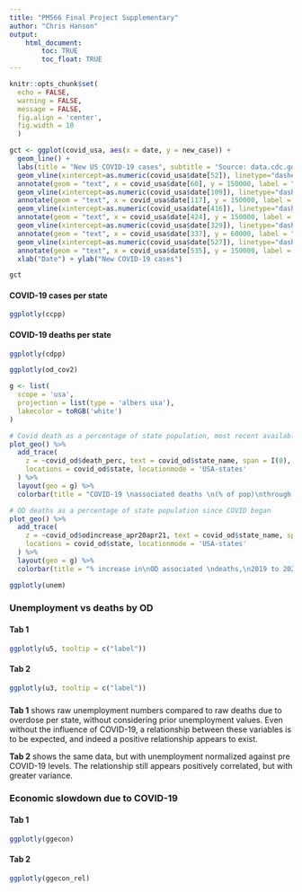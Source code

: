 ```yaml
---
title: "PM566 Final Project Supplementary"
author: "Chris Hanson"
output: 
    html_document:
        toc: TRUE
        toc_float: TRUE
---
```


```r
knitr::opts_chunk$set(
  echo = FALSE,
  warning = FALSE,
  message = FALSE,
  fig.align = 'center',
  fig.width = 10
  )
```

```r
gct <- ggplot(covid_usa, aes(x = date, y = new_case)) +
  geom_line() +
  labs(title = "New US COVID-19 cases", subtitle = "Source: data.cdc.gov API") +
  geom_vline(xintercept=as.numeric(covid_usa$date[52]), linetype="dashed", size = 1) +
  annotate(geom = "text", x = covid_usa$date[60], y = 150000, label = "Emergency Declaration", angle = 90, color = "blue") +
  geom_vline(xintercept=as.numeric(covid_usa$date[109]), linetype="dashed", size = 1) +
  annotate(geom = "text", x = covid_usa$date[117], y = 150000, label = "14.7% unemployment", angle = 90, color = "blue") +
  geom_vline(xintercept=as.numeric(covid_usa$date[416]), linetype="dashed", size = 1) +
  annotate(geom = "text", x = covid_usa$date[424], y = 150000, label = "100 million vaccinations", angle = 90, color = "blue")+
  geom_vline(xintercept=as.numeric(covid_usa$date[329]), linetype="dashed", size = 1) +
  annotate(geom = "text", x = covid_usa$date[337], y = 60000, label = "Vaccination begins", angle = 90, color = "blue") +
  geom_vline(xintercept=as.numeric(covid_usa$date[527]), linetype="dashed", size = 1) +
  annotate(geom = "text", x = covid_usa$date[535], y = 150000, label = "Delta variant spreads", angle = 90, color = "blue") +
  xlab("Date") + ylab("New COVID-19 cases")

gct
```

#### COVID-19 cases per state

```r
ggplotly(ccpp)
```

#### COVID-19 deaths per state

```r
ggplotly(cdpp)
```

```r
ggplotly(od_cov2)
```

```r
g <- list(
  scope = 'usa',
  projection = list(type = 'albers usa'),
  lakecolor = toRGB('white')
)
```

```r
# Covid death as a percentage of state population, most recent available data
plot_geo() %>%
  add_trace(
    z = ~covid_od$death_perc, text = covid_od$state_name, span = I(0),
    locations = covid_od$state, locationmode = 'USA-states'
  ) %>%
  layout(geo = g) %>%
  colorbar(title = "COVID-19 \nassociated deaths \n(% of pop)\nthrough April 2021")
```

```r
# OD deaths as a percentage of state population since COVID began
plot_geo() %>%
  add_trace(
    z = ~covid_od$odincrease_apr20apr21, text = covid_od$state_name, span = I(0),
    locations = covid_od$state, locationmode = 'USA-states'
  ) %>%
  layout(geo = g) %>%
  colorbar(title = "% increase in\nOD associated \ndeaths,\n2019 to 2020")
```

```r
ggplotly(unem)
```

### Unemployment vs deaths by OD {.tabset}

#### Tab 1

```r
ggplotly(u5, tooltip = c("label")) 
```

#### Tab 2

```r
ggplotly(u3, tooltip = c("label"))
```

### {-}

**Tab 1** shows raw unemployment numbers compared to raw deaths due to overdose per state, without considering prior unemployment values. Even without the influence of COVID-19, a relationship between these variables is to be expected, and indeed a positive relationship appears to exist.

**Tab 2** shows the same data, but with unemployment normalized against pre COVID-19 levels. The relationship still appears positively correlated, but with greater variance.

### Economic slowdown due to COVID-19 {.tabset}

#### Tab 1

```r
ggplotly(ggecon)
```

#### Tab 2

```r
ggplotly(ggecon_rel)
```
### {-}
